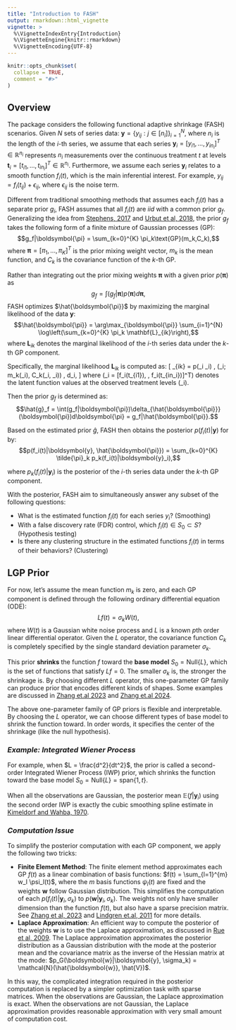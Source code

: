 ```yaml
---
title: "Introduction to FASH"
output: rmarkdown::html_vignette
vignette: >
  %\VignetteIndexEntry{Introduction}
  %\VignetteEngine{knitr::rmarkdown}
  %\VignetteEncoding{UTF-8}
---
```


```r
knitr::opts_chunk$set(
  collapse = TRUE,
  comment = "#>"
)
```

## Overview

The package \code{fashr} considers the following functional adaptive shrinkage (FASH) scenarios.
Given $N$ sets of series data: $\boldsymbol{y} = \{y_{ij}: j\in[n_i]\}_{i=1}^{N}$, where $n_i$ is the length of the $i$-th series, we assume that each series $\boldsymbol{y}_i = [y_{i1},...,y_{in_i}]^T \in \mathbb{R}^{n_i}$ represents $n_i$ measurements over the continuous treatment $t$ at levels $\boldsymbol{t}_i = [t_{i1},...,t_{in_i}]^T \in \mathbb{R}^{n_i}$.
Furthermore, we assume each series $\boldsymbol{y}_i$ relates to a smooth function $f_i(t)$, which is the main inferential interest.
For example, $y_{ij} = f_i(t_{ij}) + \epsilon_{ij}$, where $\epsilon_{ij}$ is the noise term.

Different from traditional smoothing methods that assumes each $f_i(t)$ has a separate prior $g_i$, FASH assumes that all $f_i(t)$ are $iid$ with a common prior $g_f$.
Generalizing the idea from [Stephens, 2017](https://academic.oup.com/biostatistics/article/18/2/275/2557030?login=true) and [Urbut et al, 2018](https://www.nature.com/articles/s41588-018-0268-8), the prior $g_f$ takes the following form of a finite mixture of Gaussian processes (GP):
$$g_f|\boldsymbol{\pi} =  \sum_{k=0}^{K} \pi_k\text{GP}(m_k,C_k),$$
where $\boldsymbol{\pi} = [\pi_1,...,\pi_K]^T$ is the prior mixing weight vector, $m_k$ is the mean function, and $C_k$ is the covariance function of the $k$-th GP.

Rather than integrating out the prior mixing weights $\boldsymbol{\pi}$ with a given prior $p(\boldsymbol{\pi})$ as
$$g_f = \int(g_f|\boldsymbol{\pi})p(\boldsymbol{\pi})d\boldsymbol{\pi},$$
FASH optimizes $\hat{\boldsymbol{\pi}}$ by maximizing the marginal likelihood of the data $\boldsymbol{y}$:
$$\hat{\boldsymbol{\pi}} = \arg\max_{\boldsymbol{\pi}} \sum_{i=1}^{N} \log\left(\sum_{k=0}^{K} \pi_k \mathbf{L}_{ik}\right),$$
where $\mathbf{L}_{ik}$ denotes the marginal likelihood of the $i$-th series data under the $k$-th GP component.


Specifically, the marginal likelihood $\mathbf{L}_{ik}$ is computed as:
\[
\mathbf{L}_{ik} = \int p(\boldsymbol{y}_i \mid \boldsymbol{f}_i) \, \mathcal{N}\big(\boldsymbol{f}_i; m_k(\boldsymbol{t}_i), C_k(\boldsymbol{t}_i, \boldsymbol{t}_i)\big) \, d\boldsymbol{f}_i,
\]
where \(\boldsymbol{f}_i = [f_i(t_{i1}), \ldots, f_i(t_{in_i})]^T\) denotes the latent function values at the observed treatment levels \(\boldsymbol{t}_i\).


Then the prior $g_f$ is determined as:
$$\hat{g}_f = \int(g_f|\boldsymbol{\pi})\delta_{\hat{\boldsymbol{\pi}}}(\boldsymbol{\pi})d\boldsymbol{\pi} = g_f|\hat{\boldsymbol{\pi}}.$$

Based on the estimated prior $\hat{g}$, FASH then obtains the posterior $p(f_i(t)|\boldsymbol{y})$ for by:
$$p(f_i(t)|\boldsymbol{y}, \hat{\boldsymbol{\pi}}) = \sum_{k=0}^{K} \tilde{\pi}_k p_k(f_i(t)|\boldsymbol{y}_i),$$

where $p_k(f_i(t)|\boldsymbol{y}_i)$ is the posterior of the $i$-th series data under the $k$-th GP component.

With the posterior, FASH aim to simultaneously answer any subset of the following questions:

- What is the estimated function $f_i(t)$ for each series $y_i$? (Smoothing)
- With a false discovery rate (FDR) control, which $f_i(t) \in S_0 \subset S$? (Hypothesis testing)
- Is there any clustering structure in the estimated functions $f_i(t)$ in terms of their behaviors? (Clustering)


## LGP Prior

For now, let's assume the mean function $m_k$ is zero, and each GP component is defined through the following ordinary differential equation (ODE):
$$Lf(t) = \sigma_k W(t),$$
where $W(t)$ is a Gaussian white noise process and $L$ is a known $p$th order linear differential operator. 
Given the $L$ operator, the covariance function $C_k$ is completely specified by the single standard deviation parameter $\sigma_k$. 

This prior **shrinks** the function $f$ toward the **base model** $S_0 = \text{Null}\{L\}$, which is the set of functions that satisfy $Lf = 0$.
The smaller $\sigma_k$ is, the stronger the shrinkage is.
By choosing different $L$ operator, this one-parameter GP family can produce prior that encodes different kinds of shapes. Some examples are discussed in [Zhang et.al 2023](https://www.tandfonline.com/doi/full/10.1080/10618600.2023.2289532) and [Zhang et.al 2024](https://arxiv.org/abs/2305.09914).

The above one-parameter family of GP priors is flexible and interpretable. 
By choosing the $L$ operator, we can choose different types of base model to shrink the function toward. 
In order words, it specifies the center of the shrinkage (like the null hypothesis).


### *Example: Integrated Wiener Process*

For example, when $L = \frac{d^2}{dt^2}$, the prior is called a second-order Integrated Wiener Process (IWP) prior, which shrinks the function toward the base model $S_0 = \text{Null}\{L\} = \text{span}\{1,t\}$.

When all the observations are Gaussian, the posterior mean $\mathbb{E}(f|\boldsymbol{y}_i)$ using the second order IWP is exactly the cubic smoothing spline estimate in [Kimeldorf and Wahba, 1970](https://www.jstor.org/stable/2239347).


### *Computation Issue*

To simplify the posterior computation with each GP component, we apply the following two tricks:

- **Finite Element Method**: The finite element method approximates each GP $f(t)$ as a linear combination of basis functions: $f(t) = \sum_{l=1}^{m} w_l \psi_l(t)$, where the $m$ basis functions $\psi_l(t)$ are fixed and the weights $\boldsymbol{w}$ follow Gaussian distribution. This simplifies the computation of each $p(f_i(t)|\boldsymbol{y}_i,\sigma_k)$ to $p(\boldsymbol{w}|\boldsymbol{y}_i,\sigma_k)$. The weights not only have smaller dimension than the function $f(t)$, but also have a sparse precision matrix. See [Zhang et al, 2023](https://www.tandfonline.com/doi/full/10.1080/10618600.2023.2289532) and [Lindgren et.al, 2011](https://academic.oup.com/jrsssb/article/73/4/423/7034732?login=true) for more details.
- **Laplace Approximation**: An efficient way to compute the posterior of the weights $\boldsymbol{w}$ is to use the Laplace approximation, as discussed in [Rue et al, 2009](https://rss.onlinelibrary.wiley.com/doi/full/10.1111/j.1467-9868.2008.00700.x). The Laplace approximation approximates the posterior distribution as a Gaussian distribution with the mode at the posterior mean and the covariance matrix as the inverse of the Hessian matrix at the mode: $p_G(\boldsymbol{w}|\boldsymbol{y}, \sigma_k) = \mathcal{N}(\hat{\boldsymbol{w}}, \hat{V})$.

In this way, the complicated integration required in the posterior computation is replaced by a simpler optimization task with sparse matrices.
When the observations are Gaussian, the Laplace approximation is exact.
When the observations are not Gaussian, the Laplace approximation provides reasonable approximation with very small amount of computation cost.






